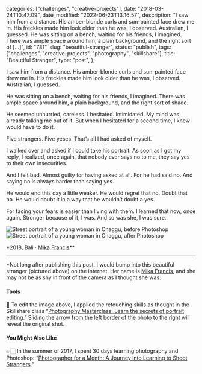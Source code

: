 
  categories: ["challenges", "creative-projects"],
  date: "2018-03-24T10:47:09",
  date_modified: "2022-06-23T13:16:57",
  description:
    "I saw him from a distance. His amber-blonde curls and sun-painted face drew me in. His freckles made him look older than he was, I observed. Australian, I guessed. He was sitting on a bench, waiting for his friends, I imagined. There was ample space around him, a plain background, and the right sort of […]",
  id: "781",
  slug: "beautiful-stranger",
  status: "publish",
  tags: ["challenges", "creative-projects", "photography", "skillshare"],
  title: "Beautiful Stranger",
  type: "post",
};


I saw him from a distance. His amber-blonde curls and sun-painted face drew me in. His freckles made him look older than he was, I observed. Australian, I guessed.

He was sitting on a bench, waiting for his friends, I imagined. There was ample space around him, a plain background, and the right sort of shade.

He seemed unhurried, careless. I hesitated. Intimidated. My mind was already talking me out of it. But when I hesitated for a second time, I knew I would have to do it.

Five strangers. Five yeses. That’s all I had asked of myself.

I walked over and asked if I could take his portrait. As soon as I got my reply, I realized, once again, that nobody ever says no to me, they say yes to their own insecurities.

And I felt bad. Almost guilty for having asked at all. For he had said no. And saying no is always harder than saying yes.

He would end this day a little weaker. He would regret that no. Doubt that no. He would doubt it in a way that he wouldn’t doubt a yes.

For facing your fears is easier than living with them. I learned that now, once again. Stronger because of it, I was. And so was she, I was sure.

![Street portrait of a young woman in Cnaggu, before Photoshop](/pages/posts/beautiful-stranger/lv_woman_canggu_before_mm.jpg "Street portrait of a young woman in Cnaggu, before Photoshop")![Street portrait of a young woman in Cnaggu, after Photoshop](/pages/posts/beautiful-stranger/lv_woman_canggu_after_mm.jpg "Street portrait of a young woman in Cnaggu, after Photoshop")

\*2018, Bali · [Mika Francis](https://www.instagram.com/mikafrancis)\*\*

---

\*Not long after publishing this post, I would bump into this beautiful stranger (pictured above) on the internet. Her name is [Mika Francis](https://www.instagram.com/mikafrancis), and she may not be as shy in front of the camera as I thought she was.

#### Tools

🔧 To edit the image above, I applied the retouching skills as thought in the Skillshare class “[Photography Masterclass: Learn the secrets of portrait editing](https://skl.sh/2DsDoji).” Sliding the arrow from the left border of the photo to the right will reveal the original shot.

#### You Might Also Like

👉🏻 In the summer of 2017, I spent 30 days learning photography and Photoshop: “[Photographer for a Month: A Journey into Learning to Shoot Strangers](http://www.thespinoffproject.com/photographer-month).”
